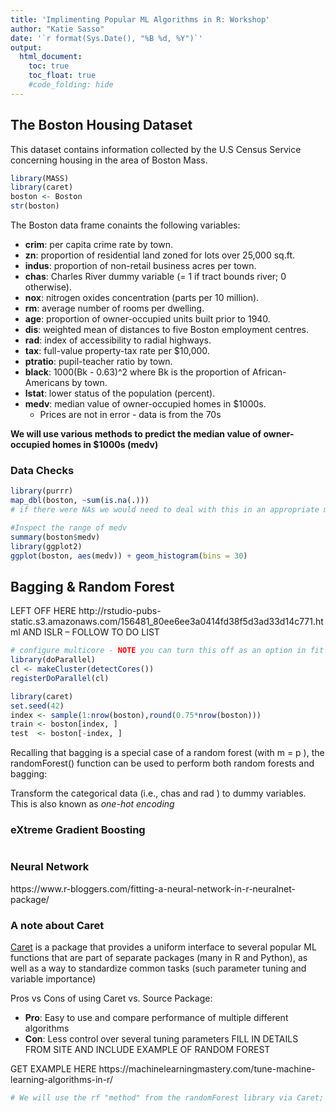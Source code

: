```yaml
---
title: 'Implimenting Popular ML Algorithms in R: Workshop'
author: "Katie Sasso"
date: '`r format(Sys.Date(), "%B %d, %Y")`'
output: 
  html_document:
    toc: true
    toc_float: true
    #code_folding: hide
---
```


## The Boston Housing Dataset

This dataset contains information collected by the U.S Census Service concerning housing in the area of Boston Mass. 

<div class="column-left">
```r

library(MASS)
library(caret)
boston <- Boston
str(boston)

```

The Boston data frame conaints the following variables:

- **crim**: per capita crime rate by town.
- **zn**:  proportion of residential land zoned for lots over 25,000 sq.ft.
- **indus**: proportion of non-retail business acres per town.
- **chas**: Charles River dummy variable (= 1 if tract bounds river; 0 otherwise).
- **nox**: nitrogen oxides concentration (parts per 10 million).
- **rm**: average number of rooms per dwelling.
- **age**: proportion of owner-occupied units built prior to 1940.
- **dis**: weighted mean of distances to five Boston employment centres.
- **rad**: index of accessibility to radial highways.
- **tax**: full-value property-tax rate per \$10,000.
- **ptratio**: pupil-teacher ratio by town.
- **black**: 1000(Bk - 0.63)^2 where Bk is the proportion of African-Americans by town.
- **lstat**: lower status of the population (percent).
- **medv**: median value of owner-occupied homes in \$1000s.
    + Prices are not in error - data is from the 70s
    
**We will use various methods to predict the median value of owner-occupied homes in $1000s (medv)**

### Data Checks
```r

library(purrr)
map_dbl(boston, ~sum(is.na(.)))
# if there were NAs we would need to deal with this in an appropriate manner (list-wise deletion, multiple imputation, etc.)

#Inspect the range of medv
summary(boston$medv)
library(ggplot2)
ggplot(boston, aes(medv)) + geom_histogram(bins = 30)

```

## Bagging & Random Forest

LEFT OFF HERE 
http://rstudio-pubs-static.s3.amazonaws.com/156481_80ee6ee3a0414fd38f5d3ad33d14c771.html
AND ISLR -- FOLLOW TO DO LIST 

```r
# configure multicore - NOTE you can turn this off as an option in fit control
library(doParallel)
cl <- makeCluster(detectCores())
registerDoParallel(cl)

library(caret)
set.seed(42)
index <- sample(1:nrow(boston),round(0.75*nrow(boston)))
train <- boston[index, ]
test  <- boston[-index, ]

```

Recalling that bagging is a special case of a random forest (with m = p ), the randomForest() function can be used to perform both random forests and bagging: 



Transform the categorical data (i.e., chas and rad ) to dummy variables. This is also known as _one-hot encoding_

### eXtreme Gradient Boosting
```r
```




### Neural Network

https://www.r-bloggers.com/fitting-a-neural-network-in-r-neuralnet-package/

### A note about Caret

[Caret](https://topepo.github.io/caret/index.html) is a package that provides a uniform interface to several popular ML functions that are part of separate packages (many in R and Python), as well as a way to standardize common tasks (such parameter tuning and variable importance)

Pros vs Cons of using Caret vs. Source Package:

- **Pro**: Easy to use and compare performance of multiple different algorithms 
- **Con**: Less control over several tuning parameters
FILL IN DETAILS FROM SITE AND INCLUDE EXAMPLE OF RANDOM FOREST 


GET EXAMPLE HERE 
https://machinelearningmastery.com/tune-machine-learning-algorithms-in-r/
```r

# We will use the rf "method" from the randomForest library via Caret; however, we could've just as easily used the randomForest package instead and gotten the same results

```

